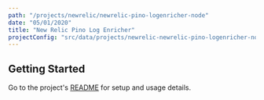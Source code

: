 ```yaml
---
path: "/projects/newrelic/newrelic-pino-logenricher-node"
date: "05/01/2020"
title: "New Relic Pino Log Enricher"
projectConfig: "src/data/projects/newrelic-newrelic-pino-logenricher-node.json"
---
```


## Getting Started

Go to the project's [README](https://github.com/newrelic/newrelic-node-log-extensions/blob/main/packages/pino-log-enricher/README.md) for setup and usage details.







